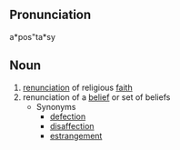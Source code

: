 ==Pronunciation==
a*pos"ta*sy

==Noun==
# [[renunciation]] of religious [[faith]] <br>
# renunciation of a [[belief]] or set of beliefs
#* Synonyms
#** [[defection]]
#** [[disaffection]]
#** [[estrangement]]